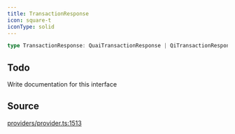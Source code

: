 ```yaml
---
title: TransactionResponse
icon: square-t
iconType: solid
---
```


```ts
type TransactionResponse: QuaiTransactionResponse | QiTransactionResponse;
```

## Todo

Write documentation for this interface

## Source

[providers/provider.ts:1513](https://github.com/dominant-strategies/quais-6.js/blob/38982dd013eed052e945fa3a33303bbe7a712e35/src/providers/provider.ts#L1513)
